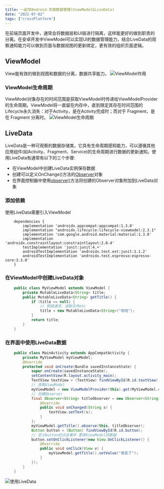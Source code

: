 ```yaml
---
title: 一起学Android-页面数据管理(ViewModel&LiveData)
date: "2021-07-02"  
tags: ["crossPlatform"]
---
```


在前端页面开发中，通常会将数据层和UI层进行隔离，这样能更好的做到职责的分离。在安卓开发中ViewModel可以实现UI的数据管理能力，结合LiveData的观察通知能力可以做到页面与数据视图的更新绑定，更有效的组织页面逻辑。

## ViewModel
View能有效的做到视图和数据的分离，数据共享能力。
![ViewModel作用](/static/images/crossPlatformStatic/androidStatic/androidViewModel/viewmodel.png)

### ViewModel生命周期
ViewModel对象存在的时间范围是获取ViewModel时传递给ViewModelProvider的生命周期。ViewModel将一直留在内存中，直到限定其存在时间范围的Lifecycle永久消失：对于Activity，是在Activity完成时；而对于 Fragment，是在 Fragment 分离时。
![ViewModel生命周期](/static/images/crossPlatformStatic/androidStatic/androidViewModel/cycle.png)

## LiveData  
LiveData是一种可观察的数据存储类，它具有生命周期感知能力，可以遵循其他应用组件(如Activity、Fragment、Service)的生命周期进行数据的更新通知。使用LiveData有通常有以下的三个步骤:  
* 在ViewModel中创建LiveData实例保存数据
* 创建可以定义OnChange()方法的[Observer](https://developer.android.com/reference/androidx/lifecycle/Observer?hl=zh-cn)对象
* 在界面控制器中使用[observe()](https://developer.android.com/reference/androidx/lifecycle/LiveData?hl=zh-cn#observe(android.arch.lifecycle.LifecycleOwner,%0Aandroid.arch.lifecycle.Observer%3CT%3E))方法将创建的Observer对象附加到LiveData对象

### 添加依赖
使用LiveData需要引入ViewModel
```android
    dependencies {
        implementation 'androidx.appcompat:appcompat:1.3.0'
        implementation "androidx.lifecycle:lifecycle-viewmodel:2.3.1"
        implementation 'com.google.android.material:material:1.3.0'
        implementation 'androidx.constraintlayout:constraintlayout:2.0.4'
        testImplementation 'junit:junit:4.+'
        androidTestImplementation 'androidx.test.ext:junit:1.1.2'
        androidTestImplementation 'androidx.test.espresso:espresso-core:3.3.0'
    }
```
### 在ViewModel中创建LiveData对象

```java
    public class MyViewModel extends ViewModel {
        private MutableLiveData<String> title;
        public MutableLiveData<String> getTitle() {
            if (title == null) {
                // 网络请求、读取文件etc
                title = new MutableLiveData<String>("哈哈");
            }
            return title;
        }
    } 
```
### 在界面中使用LiveData数据
```java
    public class MainActivity extends AppCompatActivity {
        private MyViewModel myViewModel;
        @Override
        protected void onCreate(Bundle savedInstanceState) {
            super.onCreate(savedInstanceState);
            setContentView(R.layout.activity_main);
            TextView textView = (TextView) findViewById(R.id.textView);
            // 获取ViewModel
            myViewModel = new ViewModelProvider(this).get(MyViewModel.class);
            // 创建Observer
            final Observer<String> titleObserver = new Observer<String>() {
                @Override
                public void onChanged(String s) {
                    textView.setText(s);
                }
            };
            myViewModel.getTitle().observe(this, titleObserver);
            Button button = (Button) findViewById(R.id.button);
            // 定义button的点击事件 更改ViewModel的数据
            button.setOnClickListener(new View.OnClickListener() {
                @Override
                public void onClick(View v) {
                    myViewModel.getTitle().setValue("我变了");
                }
            });
        }
    }
```
![使用LiveData](/static/images/crossPlatformStatic/androidStatic/androidViewModel/showLiveData.gif)


